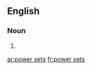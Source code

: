 {{also|powersets}}
==English==

===Noun===
{{head|en|noun plural form}}

# {{plural of|power set|lang=en}}

[[ar:power sets]]
[[fr:power sets]]